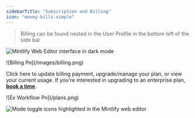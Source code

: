 ```yaml
---
sidebarTitle: "Subscription and Billing"
icon: "money-bills-simple"
---
```


> Billing can be found nested in the User Profile in the bottom left of the side bar

<img
  className="hidden dark:block my-0 pointer-events-none"
  src="https://mintlify.s3.us-west-1.amazonaws.com/mintlify/images/editor/editor-dark.png"
  alt="Mintlify Web Editor interface in dark mode"
/>

<Frame>
  ![Billing Pn](/images/billing.png)
</Frame>

Click here to update billing payment, upgrade/manage your plan, or view your current usage. If you're interested in upgrading to an enterprise plan, **<u>book a time</u>**.

<Frame>
  ![Ex Workflow Pn](/plans.png)

  <img
    src="https://mintlify.s3.us-west-1.amazonaws.com/mintlify/images/editor/mode-toggle-dark.png"
    alt="Mode toggle icons highlighted in the Mintlify web editor"
    className="hidden dark:block"
  />
</Frame>